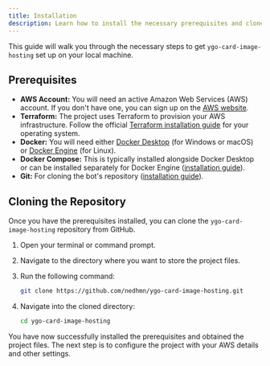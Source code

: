```yaml
---
title: Installation
description: Learn how to install the necessary prerequisites and clone the ygo-card-image-hosting repository.
---
```


This guide will walk you through the necessary steps to get `ygo-card-image-hosting` set up on your local machine.

## Prerequisites

- **AWS Account:** You will need an active Amazon Web Services (AWS) account. If you don't have one, you can sign up on the [AWS website](https://aws.amazon.com/).
- **Terraform:** The project uses Terraform to provision your AWS infrastructure. Follow the official [Terraform installation guide](https://developer.hashicorp.com/terraform/tutorials/aws-get-started/install-cli) for your operating system.
- **Docker:** You will need either [Docker Desktop](https://www.docker.com/products/docker-desktop/) (for Windows or macOS) or [Docker Engine](https://docs.docker.com/engine/install/) (for Linux).
- **Docker Compose:** This is typically installed alongside Docker Desktop or can be installed separately for Docker Engine ([installation guide](https://docs.docker.com/compose/install/)).
- **Git:** For cloning the bot's repository ([installation guide](https://git-scm.com/downloads)).

## Cloning the Repository

Once you have the prerequisites installed, you can clone the `ygo-card-image-hosting` repository from GitHub.

1.  Open your terminal or command prompt.
2.  Navigate to the directory where you want to store the project files.
3.  Run the following command:

    ```bash
    git clone https://github.com/nedhmn/ygo-card-image-hosting.git
    ```

4.  Navigate into the cloned directory:

    ```bash
    cd ygo-card-image-hosting
    ```

You have now successfully installed the prerequisites and obtained the project files. The next step is to configure the project with your AWS details and other settings.
